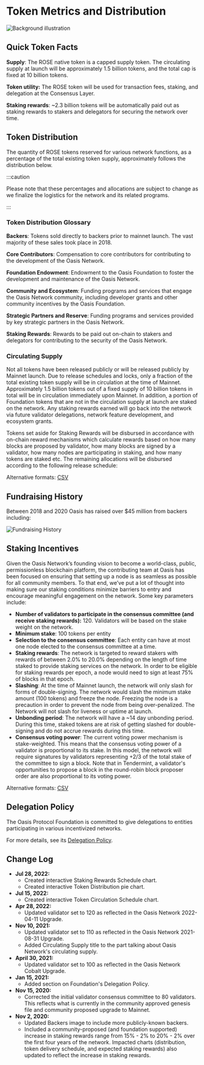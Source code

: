 
# Token Metrics and Distribution

![Background illustration](../images/oasis-network/metrics-background.png)

## Quick Token Facts

**Supply**:  The ROSE native token is a capped supply token. The circulating supply at launch will be approximately 1.5 billion tokens, and the total cap is fixed at 10 billion tokens.

**Token utility:** The ROSE token will be used for transaction fees, staking, and delegation at the Consensus Layer.

**Staking rewards**: \~2.3 billion tokens will be automatically paid out as staking rewards to stakers and delegators for securing the network over time.

## Token Distribution

The quantity of ROSE tokens reserved for various network functions, as a percentage of the total existing token supply, approximately follows the distribution below.

:::caution

Please note that these percentages and allocations are subject to change as we finalize the logistics for the network and its related programs.

:::

<FinalDistributionPieChart />

### Token Distribution Glossary

**Backers**: Tokens sold directly to backers prior to mainnet launch. The vast majority of these sales took place in 2018.

**Core Contributors**: Compensation to core contributors for contributing to the development of the Oasis Network.

**Foundation Endowment**: Endowment to the Oasis Foundation to foster the development and maintenance of the Oasis Network.

**Community and Ecosystem**: Funding programs and services that engage the Oasis Network community, including developer grants and other community incentives by the Oasis Foundation.

**Strategic Partners and Reserve**: Funding programs and services provided by key strategic partners in the Oasis Network.

**Staking Rewards**: Rewards to be paid out on-chain to stakers and delegators for contributing to the security of the Oasis Network.

### Circulating Supply

Not all tokens have been released publicly or will be released publicly by Mainnet launch. Due to release schedules and locks, only a fraction of the total existing token supply will be in circulation at the time of Mainnet. Approximately 1.5 billion tokens out of a fixed supply of 10 billion tokens in total will be in circulation immediately upon Mainnet. In addition, a portion of Foundation tokens that are not in the circulation supply at launch are staked on the network. Any staking rewards earned will go back into the network via future validator delegations, network feature development, and ecosystem grants.

Tokens set aside for Staking Rewards will be disbursed in accordance with on-chain reward mechanisms which calculate rewards based on how many blocks are proposed by validator, how many blocks are signed by a
validator, how many nodes are participating in staking, and how many tokens are staked etc.
The remaining allocations will be disbursed according to the following release schedule:

<TokenDistributionChart />

Alternative formats: [CSV](./token_distribution/data.csv)

## Fundraising History

Between 2018 and 2020 Oasis has raised over $45 million from backers including:

![Fundraising History](../images/oasis-network/backers.png)

## Staking Incentives

Given the Oasis Network’s founding vision to become a world-class, public, permissionless blockchain platform, the contributing team at Oasis has been focused on ensuring that setting up a node is as seamless as possible for all community members. To that end, we’ve put a lot of thought into making sure our staking conditions minimize barriers to entry and encourage meaningful engagement on the network. Some key parameters include:

* **Number of validators to participate in the consensus committee (and receive staking rewards):** 120. Validators will be based on the stake weight on the network.
* **Minimum stake**: 100 tokens per entity
* **Selection to the consensus committee**: Each entity can have at most one node elected to the consensus committee at a time.
* **Staking rewards**: The network is targeted to reward stakers with rewards of between 2.0% to 20.0% depending on the length of time staked to provide staking services on the network.  In order to be eligible for staking rewards per epoch, a node would need to sign at least 75% of blocks in that epoch.
* **Slashing**: At the time of Mainnet launch, the network will only slash for forms of double-signing. The network would slash the minimum stake amount (100 tokens) and freeze the node. Freezing the node is a precaution in order to prevent the node from being over-penalized. The Network will not slash for liveness or uptime at launch.
* **Unbonding period**: The network will have a \~14 day unbonding period. During this time, staked tokens are at risk of getting slashed for double-signing and do not accrue rewards during this time.
* **Consensus voting power**: The current voting power mechanism is stake-weighted. This means that the consensus voting power of a validator is proportional to its stake. In this model, the network will require signatures by validators representing +2/3 of the total stake of the committee to sign a block. Note that in Tendermint, a validator's opportunities to propose a block in the round-robin block proposer order are also proportional to its voting power.

<StakingRewardsChart />

Alternative formats: [CSV](./staking_rewards/data.csv)

## Delegation Policy

The Oasis Protocol Foundation is committed to give delegations to entities participating in various incentivized networks.

For more details, see its [Delegation Policy](../contribute-to-the-network/delegation-policy.md).

## Change Log

* **Jul 28, 2022:**
  * Created interactive Staking Rewards Schedule chart.
  * Created interactive Token Distribution pie chart.
* **Jul 15, 2022:**
  * Created interactive Token Circulation Schedule chart.
* **Apr 28, 2022:**
  * Updated validator set to 120 as reflected in the Oasis Network 2022-04-11 Upgrade.
* **Nov 10, 2021:**
  * Updated validator set to 110 as reflected in the Oasis Network 2021-08-31 Upgrade.
  * Added Circulating Supply title to the part talking about Oasis Network's circulating supply.
* **April 30, 2021:**
  * Updated validator set to 100 as reflected in the Oasis Network Cobalt Upgrade.
* **Jan 15, 2021:**
  * Added section on Foundation's Delegation Policy.
* **Nov 15, 2020:**
  * Corrected the initial validator consensus committee to 80 validators. This reflects what is currently in the community approved genesis file and community proposed upgrade to Mainnet.
* **Nov 2, 2020:**
  * Updated Backers image to include more publicly-known backers.
  * Included a community-proposed (and foundation supported) increase in staking rewards range from 15% - 2% to 20% - 2% over the first four years of the network. Impacted charts (distribution, token delivery schedule, and expected staking rewards) also updated to reflect the increase in staking rewards.
